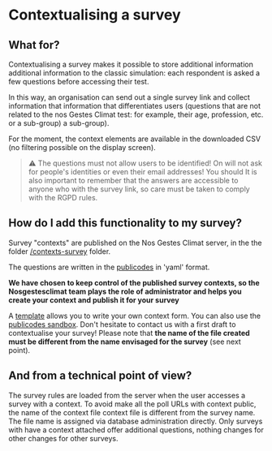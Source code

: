 # Contextualising a survey

## What for?

Contextualising a survey makes it possible to store additional information
additional information to the classic simulation: each respondent is asked a few
questions before accessing their test.

In this way, an organisation can send out a single survey link and collect information that
information that differentiates users (questions that are not related to the
nos Gestes Climat test: for example, their age, profession, etc. or a sub-group)
a sub-group).

For the moment, the context elements are available in the downloaded CSV
(no filtering possible on the display screen).

> ⚠️ The questions must not allow users to be identified! On
> will not ask for people's identities or even their email addresses! You should
> It is also important to remember that the answers are accessible to anyone who
> with the survey link, so care must be taken to comply with the
> RGPD rules.

## How do I add this functionality to my survey?

Survey "contexts" are published on the Nos Gestes Climat server, in the
the folder
<a href="https://github.com/incubateur-ademe/nosgestesclimat-server/tree/master/contextes-sondage">/contexts-survey</a> folder.

The questions are written in the <a href="https://publi.codes/">publicodes</a>
in 'yaml' format.

**We have chosen to keep control of the published survey contexts, so the Nosgestesclimat team plays the role of administrator and helps you create your context and publish it for your survey**

A
<a href="https://github.com/incubateur-ademe/nosgestesclimat-server/tree/master/contextes-sondage/template%20de%20contexte.yaml">template</a>
allows you to write your own context form. You can also
use the <a href="https://vu.fr/szYP">publicodes sandbox</a>. Don't hesitate to
contact us with a first draft to contextualise your survey!
Please note that **the name of the file created must be different from the name envisaged for the survey** (see next point).

## And from a technical point of view?

The survey rules are loaded from the server when
the user accesses a survey with a context. To avoid
make all the poll URLs with context public, the name of the context file
context file is different from the survey name. The file name is assigned via
database administration directly. Only surveys with
have a context attached offer additional questions, nothing changes for other
changes for other surveys.
